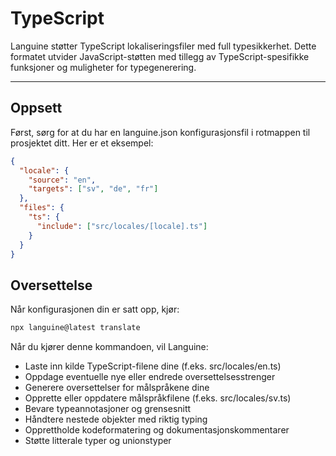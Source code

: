 # TypeScript

Languine støtter TypeScript lokaliseringsfiler med full typesikkerhet. Dette formatet utvider JavaScript-støtten med tillegg av TypeScript-spesifikke funksjoner og muligheter for typegenerering.

---

## Oppsett

Først, sørg for at du har en languine.json konfigurasjonsfil i rotmappen til prosjektet ditt. Her er et eksempel:

```json
{
  "locale": {
    "source": "en",
    "targets": ["sv", "de", "fr"]
  },
  "files": {
    "ts": {
      "include": ["src/locales/[locale].ts"]
    }
  }
}
```

## Oversettelse

Når konfigurasjonen din er satt opp, kjør:

```bash
npx languine@latest translate
```

Når du kjører denne kommandoen, vil Languine:

- Laste inn kilde TypeScript-filene dine (f.eks. src/locales/en.ts)
- Oppdage eventuelle nye eller endrede oversettelsesstrenger
- Generere oversettelser for målspråkene dine
- Opprette eller oppdatere målspråkfilene (f.eks. src/locales/sv.ts)
- Bevare typeannotasjoner og grensesnitt
- Håndtere nestede objekter med riktig typing
- Opprettholde kodeformatering og dokumentasjonskommentarer
- Støtte litterale typer og unionstyper
